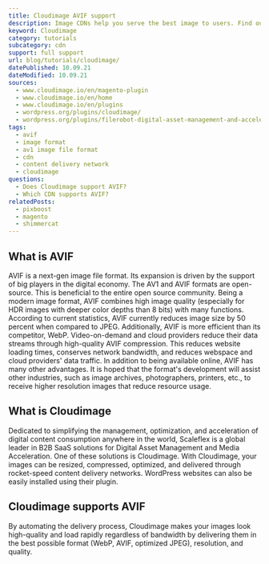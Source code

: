 ```yaml
---
title: Cloudimage AVIF support
description: Image CDNs help you serve the best image to users. Find out how you can use AVIF images in Cloudimage.
keyword: Cloudimage
category: tutorials
subcategory: cdn
support: full support
url: blog/tutorials/cloudimage/
datePublished: 10.09.21
dateModified: 10.09.21
sources:
  - www.cloudimage.io/en/magento-plugin
  - www.cloudimage.io/en/home
  - www.cloudimage.io/en/plugins
  - wordpress.org/plugins/cloudimage/
  - wordpress.org/plugins/filerobot-digital-asset-management-and-acceleration/
tags:
  - avif
  - image format
  - av1 image file format
  - cdn
  - content delivery network
  - cloudimage
questions:
  - Does Cloudimage support AVIF?
  - Which CDN supports AVIF?
relatedPosts:
  - pixboost
  - magento
  - shimmercat
---
```


## What is AVIF

AVIF is a next-gen image file format. Its expansion is driven by the support of big players in the digital economy. The AV1 and AVIF formats are open-source. This is beneficial to the entire open source community. Being a modern image format, AVIF combines high image quality (especially for HDR images with deeper color depths than 8 bits) with many functions. According to current statistics, AVIF currently reduces image size by 50 percent when compared to JPEG. Additionally, AVIF is more efficient than its competitor, WebP. Video-on-demand and cloud providers reduce their data streams through high-quality AVIF compression. This reduces website loading times, conserves network bandwidth, and reduces webspace and cloud providers' data traffic. In addition to being available online, AVIF has many other advantages. It is hoped that the format's development will assist other industries, such as image archives, photographers, printers, etc., to receive higher resolution images that reduce resource usage.

## What is Cloudimage

Dedicated to simplifying the management, optimization, and acceleration of digital content consumption anywhere in the world, Scaleflex is a global leader in B2B SaaS solutions for Digital Asset Management and Media Acceleration. One of these solutions is Cloudimage. With Cloudimage, your images can be resized, compressed, optimized, and delivered through rocket-speed content delivery networks. WordPress websites can also be easily installed using their plugin.

## Cloudimage supports AVIF

By automating the delivery process, Cloudimage makes your images look high-quality and load rapidly regardless of bandwidth by delivering them in the best possible format (WebP, AVIF, optimized JPEG), resolution, and quality.
